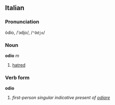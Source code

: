 ==Italian==
===Pronunciation===
òdio, /ˈɔdjo/, /<tt>"Odjo</tt>/
===Noun===
'''odio''' ''m''

# [[hatred]]

===Verb form===
'''odio'''

# ''first-person singular indicative present of [[odiare]]''